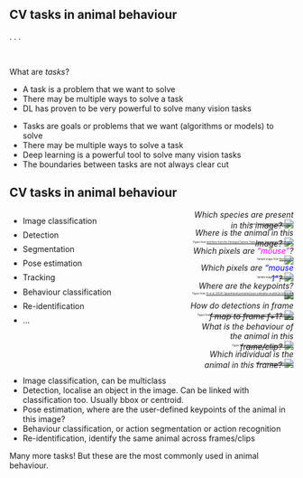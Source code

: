 <!-- A note about old-school DL-based CV vs transformer CV models  -->
## CV tasks in animal behaviour

. . . 

<br>

What are _tasks_?

- A task is a problem that we want to solve
- There may be multiple ways to solve a task
- DL has proven to be very powerful to solve many vision tasks


:::{.notes}
- Tasks are goals or problems that we want (algorithms or models) to solve
- There may be multiple ways to solve a task
- Deep learning is a powerful tool to solve many vision tasks
- The boundaries between tasks are not always clear cut
:::


## CV tasks in animal behaviour

:::{.columns}
:::{.column .nonincremental style="width: 45%;line-height: 0.8;"}
:::{.fragment .fade-in data-fragment-index="1"}
- Image classification
:::

:::{.fragment .fade-in data-fragment-index="2"}
- Detection
:::

:::{.fragment .fade-in data-fragment-index="3"}
- Segmentation
:::

:::{.fragment .fade-in data-fragment-index="5"}
- Pose estimation
:::

:::{.fragment .fade-in data-fragment-index="6"}
- Tracking
:::

:::{.fragment .fade-in data-fragment-index="7"}
- Behaviour classification
:::

:::{.fragment .fade-in data-fragment-index="8"}
- Re-identification
:::

:::{.fragment .fade-in data-fragment-index="9"}
- ...
:::

:::

::: {.column style="width: 15%;"}
:::

:::{.column style="width: 40%;"}
:::{.r-stack}

<!-- -- Classification example -->
:::{.fragment .fade-in data-fragment-index="1"}
:::{.fragment .fade-out data-fragment-index="2"}
<div style="text-align: right; width: 100%;">
_Which species are present in this image?_
![](img/behaviour/ss_sample.jpg){width=100%;"}
<div style="font-size: 0.3em; color: var(--link-color); margin-top: -17px; text-align: right;">
Figure from <a href="https://lila.science/datasets/snapshot-serengeti" target="_blank">
Snapshot Serengeti dataset</a>
</div>
</div>
:::
:::


<!-- -- Detection example -->
:::{.fragment .fade-in data-fragment-index="2"}
:::{.fragment .fade-out data-fragment-index="3"}
<div style="text-align: right; width: 100%;">
_Where is the animal in this image?_
![](img/behaviour/sample_image_armadillo.jpg){width=100%;"}
<div style="font-size: 0.3em; color: var(--link-color); margin-top: -17px;">
Figure from <a href="https://github.com/google/cameratrapai" target="_blank">
and there from the Orinoquía Camera Traps dataset (University of Minnesota).</a>
</div>
</div>
:::
:::

<!-- :::{.fragment .fade-in data-fragment-index="3"}
:::{.fragment .fade-out data-fragment-index="4"}
<div style="text-align: right; width: 100%;">
_Where is the animal in this image?_
![](img/behaviour/crab-detections.png){width=100%;"}
<div style="font-size: 0.3em; color: var(--link-color); margin-top: -17px;">
Figure from <a href="https://github.com/SainsburyWellcomeCentre/crabs-exploration" target="_blank">
Crabs exploration project</a>
</div>
</div>
:::
::: -->


<!-- -- Instance segmentation example -->
:::{.fragment .fade-in data-fragment-index="3"}
:::{.fragment .fade-out data-fragment-index="4"}
<div style="text-align: right; width: 100%;">
_Which pixels are <span style="color: magenta;">"mouse"</span>?_
![](img/behaviour/semantic-segmentation.png){width=100%;"}
<div style="font-size: 0.3em; color: var(--link-color); margin-top: -17px;">
Sample image from <a href="https://sainsburywellcomecentre.github.io/aeon_docs/index.html" target="_blank">
Aeon project</a>
</div>
</div>
:::
:::


<!-- -- Semantic segmentation example -->
:::{.fragment .fade-in data-fragment-index="4"}
:::{.fragment .fade-out data-fragment-index="5"}
<div style="text-align: right; width: 100%;">
_Which pixels are <span style="color: blue;">"mouse 1"</span>?_
![](img/behaviour/instance-segmentation.png){width=100%;"}
<div style="font-size: 0.3em; color: var(--link-color); margin-top: -17px;">
Sample image from <a href="https://sainsburywellcomecentre.github.io/aeon_docs/index.html" target="_blank">
Aeon project</a>
</div>
</div>
:::
:::


<!-- -- Pose estimation example -->
:::{.fragment .fade-in data-fragment-index="5"}
:::{.fragment .fade-out data-fragment-index="6"}
<div style="text-align: right; width: 100%;">
_Where are the keypoints?_
![](img/behaviour/superanimal-fox.png){width=100%;"}
<div style="font-size: 0.3em; color: var(--link-color); margin-top: -17px;">
Figure from <a href="https://www.nature.com/articles/s41467-024-48792-2" target="_blank">
Ye et al. (2024) _SuperAnimal pretrained pose estimation models for behavioral analysis_</a>
</div>
</div>
:::
:::

<!-- -- Tracking example -->
:::{.fragment .fade-in data-fragment-index="6"}
:::{.fragment .fade-out data-fragment-index="7"}
<div style="text-align: right; width: 100%;">
_How do detections in frame f map to frame f+1?_
![](img/behaviour/tracking-bees-sleap.png){width=100%;"}
<div style="font-size: 0.3em; color: var(--link-color); margin-top: -17px;">
Figure from <a href="https://www.nature.com/articles/s41592-022-01426-1" target="_blank">
Pereira et al. (2022) _SLEAP: A deep learning system for multi-animal pose tracking_</a>
</div>
</div>
:::
:::

<!-- -- Behaviour classification example -->

:::{.fragment .fade-in data-fragment-index="7"}
:::{.fragment .fade-out data-fragment-index="8"}
<div style="text-align: right; width: 100%;">
_What is the behaviour of the animal in this frame/clip?_
![](img/behaviour/syllables_small.png){width=100%;"}
<div style="font-size: 0.3em; color: var(--link-color); margin-top: -17px;">
Figure from <a href="https://dattalab.github.io/moseq2-website" target="_blank">
https://dattalab.github.io/moseq2-website/</a>
</div>
</div>
:::
:::


<!-- -- Re-identification example -->

:::{.fragment .fade-in data-fragment-index="8"}
:::{.fragment .fade-out data-fragment-index="9"}
<div style="text-align: right; width: 100%;">
_Which individual is the animal in this frame?_
![](img/behaviour/happy-whale.jpg){width=100%;"}
<div style="font-size: 0.3em; color: var(--link-color); margin-top: -17px;">
Figure from <a href="https://happywhale.com/home" target="_blank">
Happy Whale dataset</a>
</div>
</div>
:::
:::


:::

:::
:::


:::{.notes}
- Image classification, can be multiclass
- Detection, localise an object in the image. Can be linked with classification too. Usually bbox or centroid.
- Pose estimation, where are the user-defined keypoints of the animal in this image?
- Behaviour classification, or action segmentation or action recognition
- Re-identification, identify the same animal across frames/clips

Many more tasks! But these are the most commonly used in animal behaviour.
:::


<!-- ## A quick note on transformers -->

<!-- ## Additional resources

- [A primer on motion capture with deep learning: principles, pitfalls, and perspectives](https://www.cell.com/neuron/pdf/S0896-6273(20)30717-0.pdf) -->